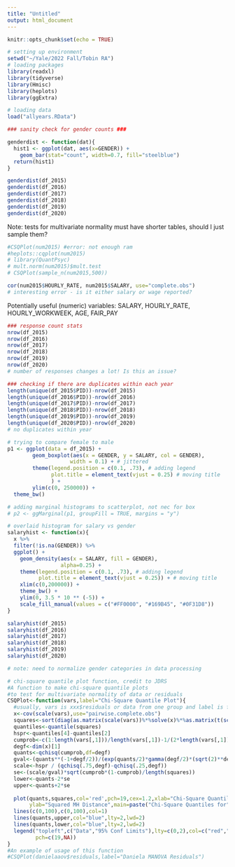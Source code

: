 ```yaml
---
title: "Untitled"
output: html_document
---
```


```r
knitr::opts_chunk$set(echo = TRUE)
```

```r
# setting up environment
setwd("~/Yale/2022 Fall/Tobin RA")
# loading packages
library(readxl)
library(tidyverse)
library(Hmisc)
library(heplots)
library(ggExtra)

# loading data
load("allyears.RData")
```

```r
### sanity check for gender counts ###

genderdist <- function(dat){
  hist1 <- ggplot(dat, aes(x=GENDER)) +
    geom_bar(stat="count", width=0.7, fill="steelblue")
  return(hist1)
}

genderdist(df_2015)
genderdist(df_2016)
genderdist(df_2017)
genderdist(df_2018)
genderdist(df_2019)
genderdist(df_2020)
```

Note: tests for multivariate normality must have shorter tables, should I
just sample them?

```r

#CSQPlot(num2015) #error: not enough ram
#heplots::cqplot(num2015)
# library(QuantPsyc)
# mult.norm(num2015)$mult.test
# CSQPlot(sample_n(num2015,500))

cor(num2015$HOURLY_RATE, num2015$SALARY, use="complete.obs")
# interesting error - is it either salary or wage reported?
```

Potentially useful (numeric) variables:
SALARY, HOURLY_RATE, HOURLY_WORKWEEK, AGE, FAIR_PAY

```r
### response count stats
nrow(df_2015)
nrow(df_2016)
nrow(df_2017)
nrow(df_2018)
nrow(df_2019)
nrow(df_2020)
# number of responses changes a lot! Is this an issue?

### checking if there are duplicates within each year
length(unique(df_2015$PID))-nrow(df_2015)
length(unique(df_2016$PID))-nrow(df_2016)
length(unique(df_2017$PID))-nrow(df_2017)
length(unique(df_2018$PID))-nrow(df_2018)
length(unique(df_2019$PID))-nrow(df_2019)
length(unique(df_2020$PID))-nrow(df_2020)
# no duplicates within year
```

```r
# trying to compare female to male
p1 <- ggplot(data = df_2015) +
        geom_boxplot(aes(x = GENDER, y = SALARY, col = GENDER),
                    width = 0.1) + # jittered
        theme(legend.position = c(0.1, .73), # adding legend
              plot.title = element_text(vjust = 0.25) # moving title
              ) +
        ylim(c(0, 250000)) +
  theme_bw()

# adding marginal histograms to scatterplot, not nec for box    
# p2 <- ggMarginal(p1, groupFill = TRUE, margins = "y") 

# overlaid histogram for salary vs gender
salaryhist <- function(x){
  x %>%
  filter(!is.na(GENDER)) %>%
  ggplot() +
    geom_density(aes(x = SALARY, fill = GENDER),
                 alpha=0.25) + 
    theme(legend.position = c(0.1, .73), # adding legend
          plot.title = element_text(vjust = 0.25)) + # moving title
    xlim(c(0,200000)) +
    theme_bw() +
    ylim(0, 3.5 * 10 ** (-5)) +
    scale_fill_manual(values = c("#FF0000", "#169B45", "#0F31D8"))
}

salaryhist(df_2015)
salaryhist(df_2016)
salaryhist(df_2017)
salaryhist(df_2018)
salaryhist(df_2019)
salaryhist(df_2020)

# note: need to normalize gender categories in data processing
```

```r
# chi-square quantile plot function, credit to JDRS
#A function to make chi-square quantile plots 
#to test for multivariate normality of data or residuals
CSQPlot<-function(vars,label="Chi-Square Quantile Plot"){
  #usually, vars is xxx$residuals or data from one group and label is for plot
  x<-cov(scale(vars),use="pairwise.complete.obs")
  squares<-sort(diag(as.matrix(scale(vars))%*%solve(x)%*%as.matrix(t(scale(vars)))))
  quantiles<-quantile(squares)
  hspr<-quantiles[4]-quantiles[2]
  cumprob<-c(1:length(vars[,1]))/length(vars[,1])-1/(2*length(vars[,1]))
  degf<-dim(x)[1]
  quants<-qchisq(cumprob,df=degf)
  gval<-(quants**(-1+degf/2))/(exp(quants/2)*gamma(degf/2)*(sqrt(2)**degf))
  scale<-hspr / (qchisq(.75,degf)-qchisq(.25,degf))
  se<-(scale/gval)*sqrt(cumprob*(1-cumprob)/length(squares))
  lower<-quants-2*se
  upper<-quants+2*se
  
  plot(quants,squares,col='red',pch=19,cex=1.2,xlab="Chi-Square Quantiles",
       ylab="Squared MH Distance",main=paste("Chi-Square Quantiles for",label),ylim=range(upper,lower, squares) , xlim=range(c(0,quants)))
  lines(c(0,100),c(0,100),col=1)
  lines(quants,upper,col="blue",lty=2,lwd=2)
  lines(quants,lower,col="blue",lty=2,lwd=2)
  legend("topleft",c("Data","95% Conf Limits"),lty=c(0,2),col=c("red","blue"),lwd=c(2,2),
         pch=c(19,NA))
}
#An example of usage of this function
#CSQPlot(danielaaov$residuals,label="Daniela MANOVA Residuals")
```

